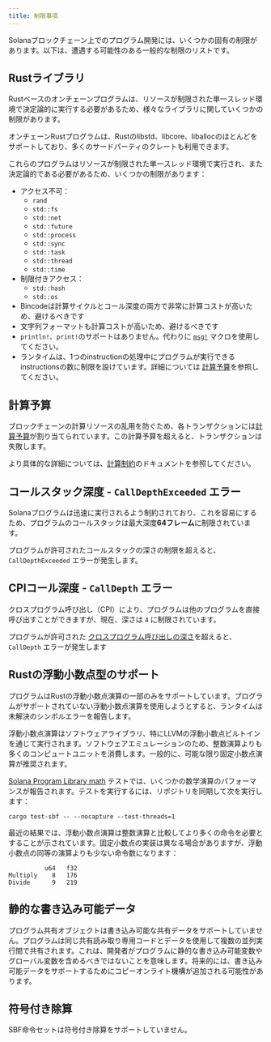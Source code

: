 ```yaml
---
title: 制限事項
---
```


Solanaブロックチェーン上でのプログラム開発には、いくつかの固有の制限があります。以下は、遭遇する可能性のある一般的な制限のリストです。

## Rustライブラリ

Rustベースのオンチェーンプログラムは、リソースが制限された単一スレッド環境で決定論的に実行する必要があるため、様々なライブラリに関していくつかの制限があります。

オンチェーンRustプログラムは、Rustのlibstd、libcore、liballocのほとんどをサポートしており、多くのサードパーティのクレートも利用できます。

これらのプログラムはリソースが制限された単一スレッド環境で実行され、また決定論的である必要があるため、いくつかの制限があります：

- アクセス不可：
  - `rand`
  - `std::fs`
  - `std::net`
  - `std::future`
  - `std::process`
  - `std::sync`
  - `std::task`
  - `std::thread`
  - `std::time`
- 制限付きアクセス：
  - `std::hash`
  - `std::os`
- Bincodeは計算サイクルとコール深度の両方で非常に計算コストが高いため、避けるべきです
- 文字列フォーマットも計算コストが高いため、避けるべきです
- `println!`、`print!`のサポートはありません。代わりに
  [`msg!`](https://github.com/solana-labs/solana/blob/d9b0fc0e3eec67dfe4a97d9298b15969b2804fab/sdk/program/src/log.rs#L33)
  マクロを使用してください。
- ランタイムは、1つのinstructionの処理中にプログラムが実行できるinstructionsの数に制限を設けています。詳細については
  [計算予算](/docs/core/fees#compute-budget)を参照してください。

## 計算予算

ブロックチェーンの計算リソースの乱用を防ぐため、各トランザクションには[計算予算](/docs/references/terminology#compute-budget)が割り当てられています。この計算予算を超えると、トランザクションは失敗します。

より具体的な詳細については、[計算制約](/docs/core/fees#compute-budget)のドキュメントを参照してください。

## コールスタック深度 - `CallDepthExceeded` エラー

Solanaプログラムは迅速に実行されるよう制約されており、これを容易にするため、プログラムのコールスタックは最大深度**64フレーム**に制限されています。

プログラムが許可されたコールスタックの深さの制限を超えると、 `CallDepthExceeded`
エラーが発生します。

## CPIコール深度 - `CallDepth` エラー

クロスプログラム呼び出し（CPI）により、プログラムは他のプログラムを直接呼び出すことができますが、現在、深さは
`4` に制限されています。

プログラムが許可された
[クロスプログラム呼び出しの深さ](/docs/core/cpi)を超えると、 `CallDepth`
エラーが発生します

## Rustの浮動小数点型のサポート

プログラムはRustの浮動小数点演算の一部のみをサポートしています。プログラムがサポートされていない浮動小数点演算を使用しようとすると、ランタイムは未解決のシンボルエラーを報告します。

浮動小数点演算はソフトウェアライブラリ、特にLLVMの浮動小数点ビルトインを通じて実行されます。ソフトウェアエミュレーションのため、整数演算よりも多くのコンピュートユニットを消費します。一般的に、可能な限り固定小数点演算が推奨されます。

[Solana Program Library math](https://github.com/solana-labs/solana-program-library/tree/master/libraries/math)
テストでは、いくつかの数学演算のパフォーマンスが報告されます。テストを実行するには、リポジトリを同期して次を実行します：

```shell
cargo test-sbf -- --nocapture --test-threads=1
```

最近の結果では、浮動小数点演算は整数演算と比較してより多くの命令を必要とすることが示されています。固定小数点の実装は異なる場合がありますが、浮動小数点の同等の演算よりも少ない命令数になります：

```text
          u64   f32
Multiply    8   176
Divide      9   219
```

## 静的な書き込み可能データ

プログラム共有オブジェクトは書き込み可能な共有データをサポートしていません。プログラムは同じ共有読み取り専用コードとデータを使用して複数の並列実行間で共有されます。これは、開発者がプログラムに静的な書き込み可能変数やグローバル変数を含めるべきではないことを意味します。将来的には、書き込み可能データをサポートするためにコピーオンライト機構が追加される可能性があります。

## 符号付き除算

SBF命令セットは符号付き除算をサポートしていません。
